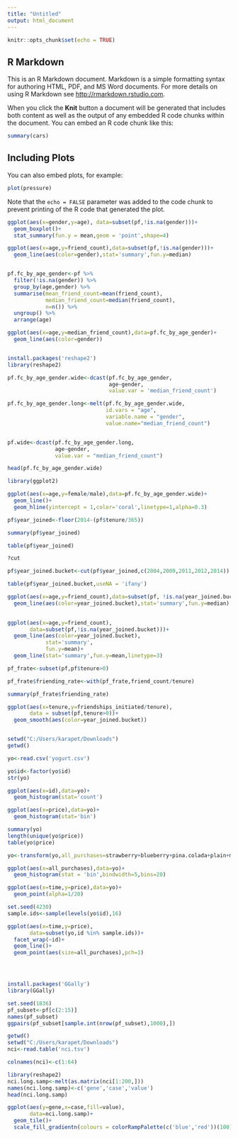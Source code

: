 ---
title: "Untitled"
output: html_document
---

```{r setup, include=FALSE}
knitr::opts_chunk$set(echo = TRUE)
```

## R Markdown

This is an R Markdown document. Markdown is a simple formatting syntax for authoring HTML, PDF, and MS Word documents. For more details on using R Markdown see <http://rmarkdown.rstudio.com>.

When you click the **Knit** button a document will be generated that includes both content as well as the output of any embedded R code chunks within the document. You can embed an R code chunk like this:

```{r cars}
summary(cars)
```

## Including Plots

You can also embed plots, for example:

```{r pressure, echo=FALSE}
plot(pressure)
```

Note that the `echo = FALSE` parameter was added to the code chunk to prevent printing of the R code that generated the plot.




```{r}
ggplot(aes(x=gender,y=age), data=subset(pf,!is.na(gender)))+
  geom_boxplot()+
  stat_summary(fun.y = mean,geom = 'point',shape=4)

ggplot(aes(x=age,y=friend_count),data=subset(pf,!is.na(gender)))+
  geom_line(aes(color=gender),stat='summary',fun.y=median)


pf.fc_by_age_gender<-pf %>% 
  filter(!is.na(gender)) %>% 
  group_by(age,gender) %>% 
  summarise(mean_friend_count=mean(friend_count),
            median_friend_count=median(friend_count),
            n=n()) %>%
  ungroup() %>% 
  arrange(age)

ggplot(aes(x=age,y=median_friend_count),data=pf.fc_by_age_gender)+
  geom_line(aes(color=gender))


install.packages('reshape2')
library(reshape2)

pf.fc_by_age_gender.wide<-dcast(pf.fc_by_age_gender,
                                age~gender,
                                value.var = 'median_friend_count')

pf.fc_by_age_gender.long<-melt(pf.fc_by_age_gender.wide,
                               id.vars = "age",
                               variable.name = "gender",
                               value.name="median_friend_count")


pf.wide<-dcast(pf.fc_by_age_gender.long,
               age~gender,
               value.var = "median_friend_count")

head(pf.fc_by_age_gender.wide)

library(ggplot2)

ggplot(aes(x=age,y=female/male),data=pf.fc_by_age_gender.wide)+
  geom_line()+
  geom_hline(yintercept = 1,color='coral',linetype=1,alpha=0.3)

pf$year_joined<-floor(2014-(pf$tenure/365))

summary(pf$year_joined)

table(pf$year_joined)

?cut

pf$year_joined.bucket<-cut(pf$year_joined,c(2004,2009,2011,2012,2014))

table(pf$year_joined.bucket,useNA = 'ifany')

ggplot(aes(x=age,y=friend_count),data=subset(pf, !is.na(year_joined.bucket)))+
  geom_line(aes(color=year_joined.bucket),stat='summary',fun.y=median)
 

ggplot(aes(x=age,y=friend_count),
       data=subset(pf,!is.na(year_joined.bucket)))+
  geom_line(aes(color=year_joined.bucket),
            stat='summary',
            fun.y=mean)+
  geom_line(stat='summary',fun.y=mean,linetype=3)

pf_frate<-subset(pf,pf$tenure>0)

pf_frate$friending_rate<-with(pf_frate,friend_count/tenure)

summary(pf_frate$friending_rate)

ggplot(aes(x=tenure,y=friendships_initiated/tenure),
       data = subset(pf,tenure>0))+
  geom_smooth(aes(color=year_joined.bucket))



```


```{r}
setwd("C:/Users/karapet/Downloads")
getwd()

yo<-read.csv('yogurt.csv')

yo$id<-factor(yo$id)
str(yo)

ggplot(aes(x=id),data=yo)+
  geom_histogram(stat='count')

ggplot(aes(x=price),data=yo)+
  geom_histogram(stat='bin')

summary(yo)
length(unique(yo$price))
table(yo$price)

yo<-transform(yo,all_purchases=strawberry+blueberry+pina.colada+plain+mixed.berry)

ggplot(aes(x=all_purchases),data=yo)+
  geom_histogram(stat = 'bin',bindwidth=5,bins=20)

ggplot(aes(x=time,y=price),data=yo)+
  geom_point(alpha=1/20)

set.seed(4230)
sample.ids<-sample(levels(yo$id),16)

ggplot(aes(x=time,y=price),
       data=subset(yo,id %in% sample.ids))+
  facet_wrap(~id)+
  geom_line()+
  geom_point(aes(size=all_purchases),pch=1)





```
```{r}

install.packages('GGally')
library(GGally)

set.seed(1836)
pf_subset<-pf[c(2:15)]
names(pf_subset)
ggpairs(pf_subset[sample.int(nrow(pf_subset),1000),])

```

```{r}
getwd()
setwd("C:/Users/karapet/Downloads")
nci<-read.table('nci.tsv')

colnames(nci)<-c(1:64)

library(reshape2)
nci.long.samp<-melt(as.matrix(nci[1:200,]))
names(nci.long.samp)<-c('gene','case','value')
head(nci.long.samp)

ggplot(aes(y=gene,x=case,fill=value),
       data=nci.long.samp)+
  geom_tile()+
  scale_fill_gradientn(colours = colorRampPalette(c('blue','red'))(100))


```


